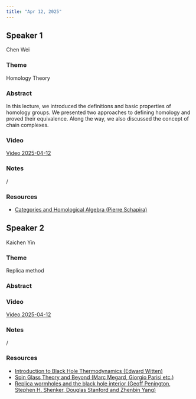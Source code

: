 ```yaml
---
title: "Apr 12, 2025"
---
```


## Speaker 1
Chen Wei

### Theme
Homology Theory

### Abstract
In this lecture, we introduced the definitions and basic properties of homology groups. We presented two approaches to defining homology and proved their equivalence. Along the way, we also discussed the concept of chain complexes.

### Video  
[Video 2025-04-12](https://drive.google.com/file/d/1Bx9-24vLl_KhmeDAS9Xj0a0VpfoZ6nMn/view?usp=sharing)

### Notes  
/

### Resources  
- [Categories and Homological Algebra (Pierre Schapira)](https://drive.google.com/file/d/1b84HkWI1b4ex39Le5Pwn97ILkSQwceWc/view?usp=sharing)

## Speaker 2
Kaichen Yin

### Theme
Replica method

### Abstract

### Video  
[Video 2025-04-12](https://drive.google.com/file/d/1Z9OscnXl7WgyrlfzmB90subRIBhGepuS/view?usp=sharing)

### Notes  
/

### Resources  
- [Introduction to Black Hole Thermodynamics (Edward Witten)](https://drive.google.com/file/d/1wiC13MmncGQJ3OcNlOx6eqVRyII0Jg5W/view?usp=sharing)
- [Spin Glass Theory and Beyond (Marc Megard, Giorgio Parisi etc.)](https://drive.google.com/file/d/17NY7Nh4m6nx7rMc7EvfAI1yAarCbxfNg/view?usp=sharing)
- [Replica wormholes and the black hole interior (Geoff Penington, Stephen H. Shenker, Douglas Stanford and Zhenbin Yang)](https://drive.google.com/file/d/1WpLvIPV7sLbEL9_F-OaehpckkxUY2gGH/view?usp=sharing)